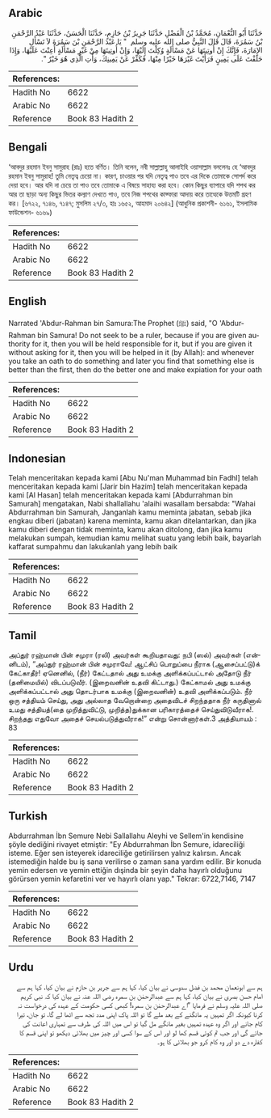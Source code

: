 ## Arabic


<div dir="rtl" lang="ar" style={{fontSize:'larger',backgroundColor:'#f8f9fa',padding:20}}>
حَدَّثَنَا أَبُو النُّعْمَانِ، مُحَمَّدُ بْنُ الْفَضْلِ حَدَّثَنَا جَرِيرُ بْنُ حَازِمٍ، حَدَّثَنَا الْحَسَنُ، حَدَّثَنَا عَبْدُ الرَّحْمَنِ بْنُ سَمُرَةَ، قَالَ قَالَ النَّبِيُّ صلى الله عليه وسلم ‏ "‏ يَا عَبْدَ الرَّحْمَنِ بْنَ سَمُرَةَ لاَ تَسْأَلِ الإِمَارَةَ، فَإِنَّكَ إِنْ أُوتِيتَهَا عَنْ مَسْأَلَةٍ وُكِلْتَ إِلَيْهَا، وَإِنْ أُوتِيتَهَا مِنْ غَيْرِ مَسْأَلَةٍ أُعِنْتَ عَلَيْهَا، وَإِذَا حَلَفْتَ عَلَى يَمِينٍ فَرَأَيْتَ غَيْرَهَا خَيْرًا مِنْهَا، فَكَفِّرْ عَنْ يَمِينِكَ، وَأْتِ الَّذِي هُوَ خَيْرٌ ‏"‏‏.‏
</div>
<div style={{backgroundColor:'#f8f9fa',padding:20, marginBottom: 10}}><table> <thead> <tr> <th>References:</th> <th></th> </tr> </thead> <tbody><tr><td>Hadith No</td><td>6622</td></tr><tr><td>Arabic No</td><td>6622</td></tr><tr><td>Reference</td><td>Book 83 Hadith 2</td></tr></tbody></table></div>

## Bengali


<div dir="ltr" lang="bn" style={{fontSize:'larger',backgroundColor:'#f8f9fa',padding:20}}>
‘আবদুর রহমান ইবনু সামুরাহ (রাঃ) হতে বর্ণিত। তিনি বলেন, নবী সাল্লাল্লাহু আলাইহি ওয়াসাল্লাম বললেনঃ হে ‘আবদুর রহমান ইবনু সামুরাহ! তুমি নেতৃত্ব চেয়ো না। কারণ, চাওয়ার পর যদি নেতৃত্ব পাও তবে এর দিকে তোমাকে সোপর্দ করে দেয়া হবে। আর যদি না চেয়ে তা পাও তবে তোমাকে এ বিষয়ে সাহায্য করা হবে। কোন কিছুর ব্যাপারে যদি শপথ কর আর তা ছাড়া অন্য কিছুর ভিতর কল্যাণ দেখতে পাও, তবে নিজ শপথের কাফ্ফারা আদায় করে তাত্থেকে উত্তমটি গ্রহণ কর। [৬৭২২, ৭১৪৬, ৭১৪৭; মুসলিম ২৭/৩, হাঃ ১৬৫২, আহমাদ ২০৬৪২] (আধুনিক প্রকাশনী- ৬১৬১, ইসলামিক ফাউন্ডেশন- ৬১৬৯)
</div>
<div style={{backgroundColor:'#f8f9fa',padding:20, marginBottom: 10}}><table> <thead> <tr> <th>References:</th> <th></th> </tr> </thead> <tbody><tr><td>Hadith No</td><td>6622</td></tr><tr><td>Arabic No</td><td>6622</td></tr><tr><td>Reference</td><td>Book 83 Hadith 2</td></tr></tbody></table></div>

## English


<div dir="ltr" lang="en" style={{fontSize:'larger',backgroundColor:'#f8f9fa',padding:20}}>
Narrated 'Abdur-Rahman bin Samura:The Prophet (ﷺ) said, "O 'Abdur-Rahman bin Samura! Do not seek to be a ruler, because if you are given authority for it, then you will be held responsible for it, but if you are given it without asking for it, then you will be helped in it (by Allah): and whenever you take an oath to do something and later you find that something else is better than the first, then do the better one and make expiation for your oath
</div>
<div style={{backgroundColor:'#f8f9fa',padding:20, marginBottom: 10}}><table> <thead> <tr> <th>References:</th> <th></th> </tr> </thead> <tbody><tr><td>Hadith No</td><td>6622</td></tr><tr><td>Arabic No</td><td>6622</td></tr><tr><td>Reference</td><td>Book 83 Hadith 2</td></tr></tbody></table></div>

## Indonesian


<div dir="ltr" lang="id" style={{fontSize:'larger',backgroundColor:'#f8f9fa',padding:20}}>
Telah menceritakan kepada kami [Abu Nu'man Muhammad bin Fadhl] telah menceritakan kepada kami [Jarir bin Hazim] telah menceritakan kepada kami [Al Hasan] telah menceritakan kepada kami [Abdurrahman bin Samurah] mengatakan, Nabi shallallahu 'alaihi wasallam bersabda: "Wahai Abdurrahman bin Samurah, Janganlah kamu meminta jabatan, sebab jika engkau diberi (jabatan) karena meminta, kamu akan ditelantarkan, dan jika kamu diberi dengan tidak meminta, kamu akan ditolong, dan jika kamu melakukan sumpah, kemudian kamu melihat suatu yang lebih baik, bayarlah kaffarat sumpahmu dan lakukanlah yang lebih baik
</div>
<div style={{backgroundColor:'#f8f9fa',padding:20, marginBottom: 10}}><table> <thead> <tr> <th>References:</th> <th></th> </tr> </thead> <tbody><tr><td>Hadith No</td><td>6622</td></tr><tr><td>Arabic No</td><td>6622</td></tr><tr><td>Reference</td><td>Book 83 Hadith 2</td></tr></tbody></table></div>

## Tamil


<div dir="ltr" lang="ta" style={{fontSize:'larger',backgroundColor:'#f8f9fa',padding:20}}>
அப்துர் ரஹ்மான் பின் சமுரா (ரலி) அவர்கள் கூறியதாவது: நபி (ஸல்) அவர்கள் (என்னிடம்), “அப்துர் ரஹ்மான் பின் சமுராவே! ஆட்சிப் பொறுப்பை நீராக (ஆசைப்பட்டு)க் கேட்காதீர்! ஏனெனில், (நீர்) கேட்டதால் அது உமக்கு அளிக்கப்பட்டால் அதோடு நீர் (தனிமையில்) விடப்படுவீர். (இறைவனின் உதவி கிட்டாது.) கேட்காமல் அது உமக்கு அளிக்கப்பட்டால் அது தொடர்பாக உமக்கு (இறைவனின்) உதவி அளிக்கப்படும். நீர் ஒரு சத்தியம் செய்து, அது அல்லாத வேறொன்றை அதைவிடச் சிறந்ததாக நீர் கருதினால் உமது சத்தியத்(தை முறித்துவிட்டு, முறித்த)துக்கான பரிகாரத்தைச் செய்துவிடுவீராக!. சிறந்தது எதுவோ அதைச் செயல்படுத்துவீராக!” என்று சொன்னார்கள்.3 அத்தியாயம் : 83
</div>
<div style={{backgroundColor:'#f8f9fa',padding:20, marginBottom: 10}}><table> <thead> <tr> <th>References:</th> <th></th> </tr> </thead> <tbody><tr><td>Hadith No</td><td>6622</td></tr><tr><td>Arabic No</td><td>6622</td></tr><tr><td>Reference</td><td>Book 83 Hadith 2</td></tr></tbody></table></div>

## Turkish


<div dir="ltr" lang="tr" style={{fontSize:'larger',backgroundColor:'#f8f9fa',padding:20}}>
Abdurrahman İbn Semure Nebi Sallallahu Aleyhi ve Sellem'in kendisine şöyle dediğini rivayet etmiştir: "Ey Abdurrahman İbn Semure, idareciliği isteme. Eğer sen isteyerek idareciliğe getirilirsen yalnız kalırsın. Ancak istemediğin halde bu iş sana verilirse o zaman sana yardım edilir. Bir konuda yemin edersen ve yemin ettiğin dışinda bir şeyin daha hayırlı olduğunu görürsen yemin kefaretini ver ve hayırlı olanı yap." Tekrar: 6722,7146, 7147
</div>
<div style={{backgroundColor:'#f8f9fa',padding:20, marginBottom: 10}}><table> <thead> <tr> <th>References:</th> <th></th> </tr> </thead> <tbody><tr><td>Hadith No</td><td>6622</td></tr><tr><td>Arabic No</td><td>6622</td></tr><tr><td>Reference</td><td>Book 83 Hadith 2</td></tr></tbody></table></div>

## Urdu


<div dir="rtl" lang="ur" style={{fontSize:'larger',backgroundColor:'#f8f9fa',padding:20}}>
ہم سے ابونعمان محمد بن فضل سدوسی نے بیان کیا، کہا ہم سے جریر بن حازم نے بیان کیا، کہا ہم سے امام حسن بصری نے بیان کیا، کہا ہم سے عبدالرحمٰن بن سمرہ رضی اللہ عنہ نے بیان کیا کہ نبی کریم صلی اللہ علیہ وسلم نے فرمایا ”اے عبدالرحمٰن بن سمرہ! کبھی کسی حکومت کے عہدہ کی درخواست نہ کرنا کیونکہ اگر تمہیں یہ مانگنے کے بعد ملے گا تو اللہ پاک اپنی مدد تجھ سے اٹھا لے گا، تو جان، تیرا کام جانے اور اگر وہ عہدہ تمہیں بغیر مانگے مل گیا تو اس میں اللہ کی طرف سے تمہاری اعانت کی جائے گی اور جب تم کوئی قسم کھا لو اور اس کے سوا کسی اور چیز میں بھلائی دیکھو تو اپنی قسم کا کفارہ دے دو اور وہ کام کرو جو بھلائی کا ہو۔
</div>
<div style={{backgroundColor:'#f8f9fa',padding:20, marginBottom: 10}}><table> <thead> <tr> <th>References:</th> <th></th> </tr> </thead> <tbody><tr><td>Hadith No</td><td>6622</td></tr><tr><td>Arabic No</td><td>6622</td></tr><tr><td>Reference</td><td>Book 83 Hadith 2</td></tr></tbody></table></div>